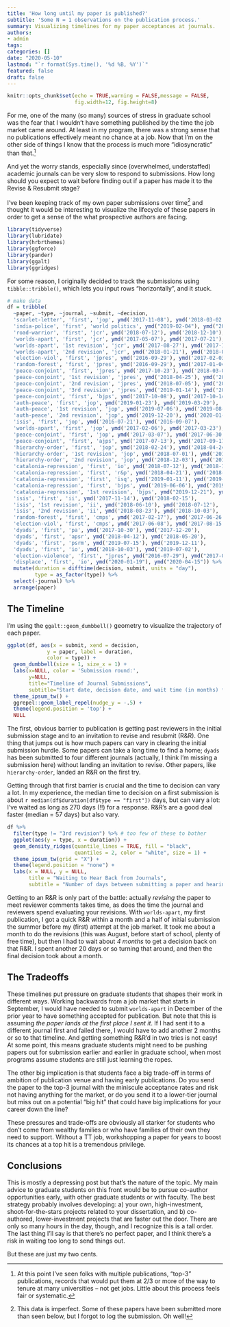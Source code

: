 ```yaml
---
title: 'How long until my paper is published?'
subtitle: 'Some N = 1 observations on the publication process.'
summary: Visualizing timelines for my paper acceptances at journals. 
authors:
- admin
tags:
categories: []
date: "2020-05-10"
lastmod: "`r format(Sys.time(), '%d %B, %Y')`"
featured: false
draft: false
---
```


```r
knitr::opts_chunk$set(echo = TRUE,warning = FALSE,message = FALSE,
                      fig.width=12, fig.height=8)
```



For me, one of the many (so many) sources of stress in graduate school was the fear that I wouldn't have something published by the time the job market came around. At least in my program, there was a strong sense that no publications effectively meant no chance at a job. Now that I'm on the other side of things I know that the process is much more "idiosyncratic" than that.^[At this point I've seen folks with multiple publications, "top-3" publications, records that would put them at 2/3 or more of the way to tenure at many universities -- not get jobs. Little about this process feels fair or systematic.]


And yet the worry stands, especially since (overwhelmed, understaffed) academic journals can be very slow to respond to submissions. How long should you expect to wait before finding out if a paper has made it to the Revise & Resubmit stage? 


I've been keeping track of my own paper submissions over time^[This data is imperfect. Some of these papers have been submitted more than seen below, but I forgot to log the submission. Oh well!] and thought it would be interesting to visualize the lifecycle of these papers in order to get a sense of the what prospective authors are facing.  


```r
library(tidyverse)
library(lubridate)
library(hrbrthemes)
library(ggforce)
library(pander)
library(ggalt)
library(ggridges)
```


For some reason, I originally decided to track the submissions using `tibble::tribble()`, which lets you input rows "horizontally", and it stuck. 


```r
# make data
df = tribble(
  ~paper, ~type, ~journal, ~submit, ~decision,
  'scarlet-letter', 'first', 'jop', ymd('2017-11-08'), ymd('2018-03-02'),
  'india-police', 'first', 'world politics', ymd("2019-02-04"), ymd("2019-06-19"),
  'road-warrior', 'first', 'jcr', ymd('2018-07-12'), ymd('2018-12-10'),
  'worlds-apart', 'first', 'jcr', ymd('2017-05-07'), ymd('2017-07-21'),
  'worlds-apart', '1st revision', 'jcr', ymd('2017-08-27'), ymd('2017-12-30'),
  'worlds-apart', '2nd revision', 'jcr', ymd('2018-01-21'), ymd('2018-02-26'),
  'election-viol', 'first', 'jpres', ymd('2016-09-29'), ymd('2017-02-03'),
  'random-forest', 'first', 'jpres', ymd('2016-09-29'), ymd('2017-01-04'),
  'peace-conjoint', 'first', 'jpres', ymd('2017-10-23'), ymd('2018-03-06'),
  'peace-conjoint', '1st revision', 'jpres', ymd('2018-04-25'), ymd('2018-06-28'),
  'peace-conjoint', '2nd revision', 'jpres', ymd('2018-07-05'), ymd('2018-11-01'),
  'peace-conjoint', '3rd revision', 'jpres', ymd('2019-01-14'), ymd('2019-05-07'),
  'peace-conjoint', 'first', 'bjps', ymd('2017-10-08'), ymd('2017-10-14'),
  'auth-peace', 'first', 'jop', ymd('2019-01-23'), ymd('2019-03-29'),
  'auth-peace', '1st revision', 'jop', ymd('2019-07-06'), ymd('2019-08-21'),
  'auth-peace', '2nd revision', 'jop', ymd('2019-12-20'), ymd('2020-01-15'),
  'isis', 'first', 'jop', ymd('2016-07-21'), ymd('2016-09-07'), 
  'worlds-apart', 'first', 'jop', ymd('2017-02-06'), ymd('2017-03-23'), 
  'peace-conjoint', 'first', 'jop', ymd('2017-03-07'), ymd('2017-06-30'),
  'peace-conjoint', 'first', 'ajps', ymd('2017-07-13'), ymd('2017-09-17'),
  'hierarchy-order', 'first', 'jop', ymd('2018-02-24'), ymd('2018-04-24'),
  'hierarchy-order', '1st revision', 'jop', ymd('2018-07-01'), ymd('2018-08-21'),
  'hierarchy-order', '2nd revision', 'jop', ymd('2018-12-03'), ymd('2019-02-23'),
  'catalonia-repression', 'first', 'io', ymd('2018-07-12'), ymd('2018-10-29'),
  'catalonia-repression', 'first', 'r&p', ymd('2018-04-21'), ymd('2018-06-22'),
  'catalonia-repression', 'first', 'isq', ymd('2019-01-11'), ymd('2019-03-18'),
  'catalonia-repression', 'first', 'bjps', ymd('2019-06-06'), ymd('2019-10-30'), 
  'catalonia-repression', '1st revision', 'bjps', ymd("2019-12-21"), ymd("2020-04-19"),
  'isis', 'first', 'ii', ymd('2017-11-14'), ymd('2018-02-15'),
  'isis', '1st revision', 'ii', ymd('2018-06-10'), ymd('2018-07-12'),
  'isis', '2nd revision', 'ii', ymd('2018-08-23'), ymd('2018-10-03'),
  'random-forest', 'first', 'cmps', ymd('2017-02-17'), ymd('2017-06-26'), 
  'election-viol', 'first', 'cmps', ymd('2017-06-08'), ymd('2017-08-15'), 
  'dyads', 'first', 'pa', ymd('2017-10-30'), ymd('2017-12-20'),
  'dyads', 'first', 'apsr', ymd('2018-04-12'), ymd('2018-05-20'),
  'dyads', 'first', 'psrm', ymd('2019-07-15'), ymd('2019-12-11'),
  'dyads', 'first', 'io', ymd('2018-10-03'), ymd('2019-07-02'),
  'election-violence', 'first', "jpres", ymd("2016-07-29"), ymd("2017-02-03"),
  'displace', 'first', 'io', ymd("2020-01-19"), ymd("2020-04-15")) %>% 
  mutate(duration = difftime(decision, submit, units = "day"),
         type = as_factor(type)) %>% 
  select(-journal) %>% 
  arrange(paper)
```


## The Timeline

I'm using the `ggalt::geom_dumbbell()` geometry to visualize the trajectory of each paper. 

```r
ggplot(df, aes(x = submit, xend = decision, 
             y = paper, label = duration, 
             color = type)) + 
  geom_dumbbell(size = 1, size_x = 1) + 
  labs(x=NULL, color = 'Submission round:',
       y=NULL, 
       title="Timeline of Journal Submissions", 
       subtitle="Start date, decision date, and wait time (in months) for my papers. Note: there are def some missing submit attempts here.") +
  theme_ipsum_tw() + 
  ggrepel::geom_label_repel(nudge_y = -.5) + 
  theme(legend.position = 'top') + 
  NULL
```



The first, obvious barrier to publication is getting past reviewers in the initial submission stage and to an invitation to revise and resubmit (R&R). One thing that jumps out is how much papers can vary in clearing the initial submission hurdle. Some papers can take a long time to find a home; `dyads` has been submitted to four different journals (actually, I think I'm missing a submission here) without landing an invitation to revise. Other papers, like `hierarchy-order`, landed an R&R on the first try. 


Getting through that first barrier is crucial and the time to decision can vary a lot. In my experience, the median time to decision on a first submission is about `r median(df$duration[df$type == "first"])` days, but can vary a lot: I've waited as long as 270 days (!!) for a response. R&R's are a good deal faster (median = 57 days) but also vary. 


```r
df %>% 
  filter(type != "3rd revision") %>% # too few of these to bother
  ggplot(aes(y = type, x = duration)) + 
  geom_density_ridges(quantile_lines = TRUE, fill = "black",
                      quantiles = 2, color = "white", size = 1) + 
  theme_ipsum_tw(grid = "X") + 
  theme(legend.position = "none") + 
  labs(x = NULL, y = NULL, 
       title = "Waiting to Hear Back from Journals", 
       subtitle = "Number of days between submitting a paper and hearing back at each stage of publication process.")

```


Getting to an R&R is only part of the battle: actually *revising* the paper to meet reviewer comments takes time, as does the time the journal and reviewers spend evaluating your revisions. With `worlds-apart`, my first publication, I got a quick R&R within a month and a half of initial submission the summer before my (first) attempt at the job market. It took me about a month to do the revisions (this was August, before start of school, plenty of free time), but then I had to wait about *4 months* to get a decision back on that R&R. I spent another 20 days or so turning that around, and then the final decision took about a month. 



## The Tradeoffs


These timelines put pressure on graduate students that shapes their work in different ways. Working backwards from a job market that starts in September, I would have needed to submit `worlds-apart` in December of the prior year to have something accepted for publication. But note that this is assuming *the paper lands at the first place I sent it*. If I had sent it to a different journal first and failed there, I would have to add another 2 months or so to that timeline. And getting something R&R'd in two tries is not easy! At some point, this means graduate students might need to be pushing papers out for submission earlier and earlier in graduate school, when most programs assume students are still just learning the ropes.


The other big implication is that students face a big trade-off in terms of ambition of publication venue and having early publications. Do you send the paper to the top-3 journal with the miniscule acceptance rates and risk not having anything for the market, or do you send it to a lower-tier journal but miss out on a potential "big hit" that could have big implications for your career down the line? 


These pressures and trade-offs are obviously all starker for students who don't come from wealthy families or who have families of their own they need to support. Without a TT job, workshopping a paper for years to boost its chances at a top hit is a tremendous privilege. 


## Conclusions

This is mostly a depressing post but that's the nature of the topic. My main advice to graduate students on this front would be to pursue co-author opportunities early, with other graduate students or with faculty. The best strategy probably involves developing: a) your own, high-investment, shoot-for-the-stars projects related to your dissertation, and b) co-authored, lower-investment projects that are faster out the door. There are only so many hours in the day, though, and I recognize this is a tall order. The last thing I'll say is that there's no perfect paper, and I think there's a risk in waiting too long to send things out. 


But these are just my two cents. 



